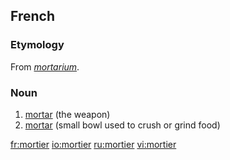 ==French==
{{wikipedia|lang=fr}}

===Etymology===
From {{etyl|la|fr}} ''[[mortarium]]''.

===Noun===
{{fr-noun|m}}

# [[mortar]] (the weapon)
# [[mortar]] (small bowl used to crush or grind food)

[[fr:mortier]]
[[io:mortier]]
[[ru:mortier]]
[[vi:mortier]]